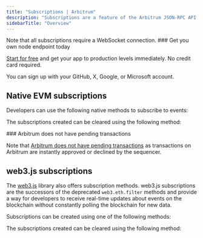 ---
title: "Subscriptions | Arbitrum"
description: "Subscriptions are a feature of the Arbitrum JSON-RPC API that allows developers to receive real-time updates on various blockchain events. Developers can subscribe to specific events of interest, such as new block headers or contract events."
sidebarTitle: "Overview"
---

<Info>
  Note that all subscriptions require a WebSocket connection.
</Info>

<Check>
  ### Get you own node endpoint today

  [Start for free](https://console.chainstack.com/) and get your app to production levels immediately. No credit card required.

  You can sign up with your GitHub, X, Google, or Microsoft account.
</Check>

## Native EVM subscriptions

Developers can use the following native methods to subscribe to events:

<CardGroup>
<Card title="eth_subscribe('newHeads')" href="/api-reference/arbitrum-native-subscribe-newheads" icon="angle-right" iconType="solid" horizontal />
<Card title="eth_subscribe('logs')" href="/api-reference/arbitrum-native-subscribe-logs" icon="angle-right" iconType="solid" horizontal />
</CardGroup>

The subscriptions created can be cleared using the following method:

<CardGroup>
<Card title="eth_unsubscribe" href="/api-reference/arbitrum-native-unsubscribe" icon="angle-right" iconType="solid" horizontal />
</CardGroup>

<Info>
  ### Arbitrum does not have pending transactions

  Note that [Arbitrum does not have pending transactions](https://support.arbitrum.io/hc/en-us/articles/4411923413531-Pending-transaction) as transactions on Arbitrum are instantly approved or declined by the sequencer.
</Info>

## web3.js subscriptions

The [web3.js](https://web3js.readthedocs.io/en/v1.2.11/getting-started.html) library also offers subscription methods. web3.js subscriptions are the successors of the deprecated `web3.eth.filter` methods and provide a way for developers to receive real-time updates about events on the blockchain without constantly polling the blockchain for new data.

Subscriptions can be created using one of the following methods:

<CardGroup>
<Card title="subscribe('newBlockHeaders')" href="/api-reference/arbitrum-subscribenewblockheaders" icon="angle-right" iconType="solid" horizontal />
<Card title="subscribe('logs')" href="/api-reference/arbitrum-subscribelogs" icon="angle-right" iconType="solid" horizontal />
<Card title="subscribe('syncing')" href="/api-reference/arbitrum-subscribesyncing" icon="angle-right" iconType="solid" horizontal />
</CardGroup>

The subscriptions created can be cleared using the following method:

<CardGroup>
<Card title="clearSubscriptions" href="/api-reference/arbitrum-clearsubscriptions" icon="angle-right" iconType="solid" horizontal />
</CardGroup>
